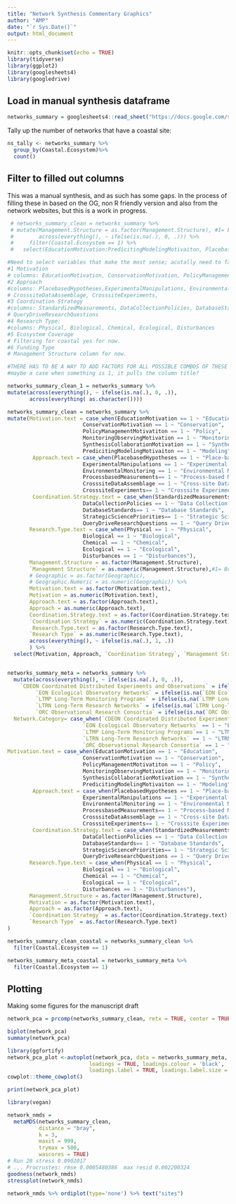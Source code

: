 ```yaml
---
title: "Network Synthesis Commentary Graphics"
author: "AMP"
date: "`r Sys.Date()`"
output: html_document
---
```


```r
knitr::opts_chunk$set(echo = TRUE)
library(tidyverse)
library(ggplot2)
library(googlesheets4)
library(googledrive)
```

## Load in manual synthesis dataframe


```r
networks_summary = googlesheets4::read_sheet("https://docs.google.com/spreadsheets/d/1xjh_PTFbEathR8v5OOU9wY9yBw6C9JI7du6C0L4f_PM/edit?usp=sharing")
```
Tally up the number of networks that have a coastal site: 
```r
ns_tally <- networks_summary %>%
  group_by(Coastal.Ecosystem)%>%
  count()
```
## Filter to filled out columns 

This was a manual synthesis, and as such has some gaps. In the process of filling these in based on the OG, non R friendly version and also from the network websites, but this is a work in progress. 

```r
 # networks_summary_clean = networks_summary %>%
 # mutate(Management.Structure = as.factor(Management.Structure), #1= Bottom-Up, #2 = Directed, #3 Hybrid 
 #        across(everything(), ~ ifelse(is.na(.), 0, .))) %>%
 #     filter(Coastal.Ecosystem == 1) %>%
 #   select(EducationMotivation:PredicitingModelingMotivaiton, PlacebasedHypotheses:CrosssiteExperiments, StandardizedMeasurements:QueryDriveResearchQuestions, Physical:Disturbances, Management.Structure) 

#Need to select variables that make the most sense; acutally need to factorize the individual columns for each thing
#1 Motivation
# columns: EducationMotivation, ConservationMotivation, PolicyManagementMotivatiton, MonitoringObservingMotivation, SynthesisCollaborationMotivation, PredicitingModelingMotivaiton
#2 Approach
#columns: PlacebasedHypotheses,ExperimentalManipulations, EnvironmentalMonitoring,ProcessbasedMeasurements,
# CrosssiteDataAssemblage, CrosssiteExperiments, 
#3 Coordination Strategy
#columns: StandardizedMeasurements, DataCollectionPolicies, DatabaseStandards, StrategicSciencePriorities,
# QueryDriveResearchQuestions
#4 Research Type: 
#columns: Physical, Biological, Chemical, Ecological, Disturbances 
#5 Ecosystem Coverage 
# Filtering for coastal yes for now. 
#6 Funding Type
# Management Structure column for now. 

#THERE HAS TO BE A WAY TO ADD FACTORS FOR ALL POSSIBLE COMBOS OF THESE COLUMNS?!!?!?! Need the internet. I dont want to do this manually...
#maybe a case when something is 1, it pulls the column title? 

networks_summary_clean_1 = networks_summary %>%
mutate(across(everything(), ~ ifelse(is.na(.), 0, .)),
       across(everything( as.character())))

networks_summary_clean = networks_summary %>%
mutate(Motivation.text = case_when(EducationMotivation == 1 ~ "Education",
                        ConservationMotivation == 1 ~ "Conservation",
                        PolicyManagementMotivatiton == 1 ~ "Policy",
                        MonitoringObservingMotivation == 1 ~ "Monitoring",
                        SynthesisCollaborationMotivation == 1 ~ "Synthesis",
                        PredicitingModelingMotivaiton == 1 ~ "Modeling"),
        Approach.text = case_when(PlacebasedHypotheses == 1 ~ "Place-based Hypotheses",
                        ExperimentalManipulations == 1 ~ "Experimental Manipulations",
                        EnvironmentalMonitoring == 1 ~ "Environmental Monitoring",
                        ProcessbasedMeasurements== 1 ~ "Process-based Measurements",
                        CrosssiteDataAssemblage == 1 ~ "Cross-site Data Assemblage",
                        CrosssiteExperiments== 1 ~ "Crosssite Experiments"),
        Coordination.Strategy.text = case_when(StandardizedMeasurements == 1 ~ "Standardized Measurements",
                        DataCollectionPolicies == 1 ~ "Data Collection Policies",
                        DatabaseStandards== 1 ~ "Database Standards",
                        StrategicSciencePriorities== 1 ~ "Strategic Science Priorities",
                        QueryDriveResearchQuestions == 1 ~ "Query Driven Research Questions"),
       Research.Type.text = case_when(Physical == 1 ~ "Physical",
                        Biological == 1 ~ "Biological",
                        Chemical == 1 ~ "Chemical",
                        Ecological == 1 ~ "Ecological",
                        Disturbances == 1 ~ "Disturbances"),
       Management.Structure = as.factor(Management.Structure),
       `Management Structure` = as.numeric(Management.Structure),#1= Bottom-Up, #2 = Directed, #3 Hybrid
       # Geographic = as.factor(Geographic),
       # Geographic.Numeric = as.numeric(Geographic)) %>%
       Motivation.text = as.factor(Motivation.text),
       Motivation = as.numeric(Motivation.text),
       Approach.text = as.factor(Approach.text),
       Approach = as.numeric(Approach.text),
       Coordination.Strategy.text = as.factor(Coordination.Strategy.text),
       `Coordination Strategy` = as.numeric(Coordination.Strategy.text),
        Research.Type.text = as.factor(Research.Type.text),
       `Research Type` = as.numeric(Research.Type.text),
       across(everything(), ~ ifelse(is.na(.), 1, .))
       ) %>%
  select(Motivation, Approach, `Coordination Strategy`, `Management Structure`, `Research Type`)


networks_summary_meta = networks_summary %>%
  mutate(across(everything(), ~ ifelse(is.na(.), 0, .)),
    `CDEON Coordinated Distributed Experiments and Observations` = ifelse(is.na(`CDEON Coordinated Distributed Experiments and Observations`),0,`CDEON Coordinated Distributed Experiments and Observations`),
         `EON Ecological Observatory Networks` = ifelse(is.na(`EON Ecological Observatory Networks`),0,`EON Ecological Observatory Networks`),
         `LTMP Long-Term Monitoring Programs` = ifelse(is.na(`LTMP Long-Term Monitoring Programs`),0,`LTMP Long-Term Monitoring Programs`),
         `LTRN Long-Term Research Networks` = ifelse(is.na(`LTRN Long-Term Research Networks`),0,`LTRN Long-Term Research Networks`),
         `ORC Observational Research Consortia` = ifelse(is.na(`ORC Observational Research Consortia`),0,`ORC Observational Research Consortia`),
  Network.Category= case_when(`CDEON Coordinated Distributed Experiments and Observations` == 1 ~ "CDEON",
                        `EON Ecological Observatory Networks` == 1 ~ "EON",
                        `LTMP Long-Term Monitoring Programs`== 1 ~ "LTMP",
                        `LTRN Long-Term Research Networks` == 1 ~ "LTRN",
                        `ORC Observational Research Consortia` == 1 ~ "ORC"),
Motivation.text = case_when(EducationMotivation == 1 ~ "Education",
                        ConservationMotivation == 1 ~ "Conservation",
                        PolicyManagementMotivatiton == 1 ~ "Policy",
                        MonitoringObservingMotivation == 1 ~ "Monitoring",
                        SynthesisCollaborationMotivation == 1 ~ "Synthesis",
                        PredicitingModelingMotivaiton == 1 ~ "Modeling"),
        Approach.text = case_when(PlacebasedHypotheses == 1 ~ "Place-based Hypotheses",
                        ExperimentalManipulations == 1 ~ "Experimental Manipulations",
                        EnvironmentalMonitoring == 1 ~ "Environmental Monitoring",
                        ProcessbasedMeasurements== 1 ~ "Process-based Measurements",
                        CrosssiteDataAssemblage == 1 ~ "Cross-site Data Assemblage",
                        CrosssiteExperiments== 1 ~ "Crosssite Experiments"),
        Coordination.Strategy.text = case_when(StandardizedMeasurements == 1 ~ "Standardized Measurements",
                        DataCollectionPolicies == 1 ~ "Data Collection Policies",
                        DatabaseStandards== 1 ~ "Database Standards",
                        StrategicSciencePriorities== 1 ~ "Strategic Science Priorities",
                        QueryDriveResearchQuestions == 1 ~ "Query Driven Research Questions"),
       Research.Type.text = case_when(Physical == 1 ~ "Physical",
                        Biological == 1 ~ "Biological",
                        Chemical == 1 ~ "Chemical",
                        Ecological == 1 ~ "Ecological",
                        Disturbances == 1 ~ "Disturbances"),
       Management.Structure = as.factor(Management.Structure), 
       Motivation = as.factor(Motivation.text), 
       Approach = as.factor(Approach.text), 
       `Coordination Strategy` = as.factor(Coordination.Strategy.text), 
       `Research Type` = as.factor(Research.Type.text)
)
```

```r

networks_summary_clean_coastal = networks_summary_clean %>% 
  filter(Coastal.Ecosystem == 1)

networks_summary_meta_coastal = networks_summary_meta %>%
  filter(Coastal.Ecosystem == 1)
```

## Plotting 

Making some figures for the manuscript draft

```r

network_pca = prcomp(networks_summary_clean, retx = TRUE, center = TRUE, scale. = TRUE)

biplot(network_pca)
summary(network_pca)

library(ggfortify)
network_pca_plot <-autoplot(network_pca, data = networks_summary_meta, colour = "Network.Category", size=2,
                          loadings = TRUE, loadings.colour = 'black',
                          loadings.label = TRUE, loadings.label.size = 3)+
cowplot::theme_cowplot()

print(network_pca_plot)
```
```r

library(vegan)

network_nmds =
  metaMDS(networks_summary_clean,
          distance = "bray",
          k = 3,
          maxit = 999, 
          trymax = 500,
          wascores = TRUE)
# Run 20 stress 0.0902017 
# ... Procrustes: rmse 0.0005480386  max resid 0.002200324 
goodness(network_nmds)
stressplot(network_nmds)

network_nmds %>% ordiplot(type='none') %>% text("sites") 

```




